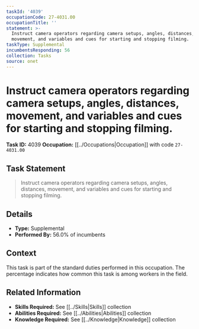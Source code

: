 ```yaml
---
taskId: '4039'
occupationCode: 27-4031.00
occupationTitle: ''
statement: >-
  Instruct camera operators regarding camera setups, angles, distances,
  movement, and variables and cues for starting and stopping filming.
taskType: Supplemental
incumbentsResponding: 56
collection: Tasks
source: onet
---
```

# Instruct camera operators regarding camera setups, angles, distances, movement, and variables and cues for starting and stopping filming.

**Task ID:** 4039
**Occupation:** [[../Occupations|Occupation]] with code `27-4031.00`

## Task Statement

> Instruct camera operators regarding camera setups, angles, distances, movement, and variables and cues for starting and stopping filming.

## Details

- **Type:** Supplemental
- **Performed By:** 56.0% of incumbents

## Context

This task is part of the standard duties performed in this occupation. The percentage indicates how common this task is among workers in the field.

## Related Information

- **Skills Required:** See [[../Skills|Skills]] collection
- **Abilities Required:** See [[../Abilities|Abilities]] collection
- **Knowledge Required:** See [[../Knowledge|Knowledge]] collection
